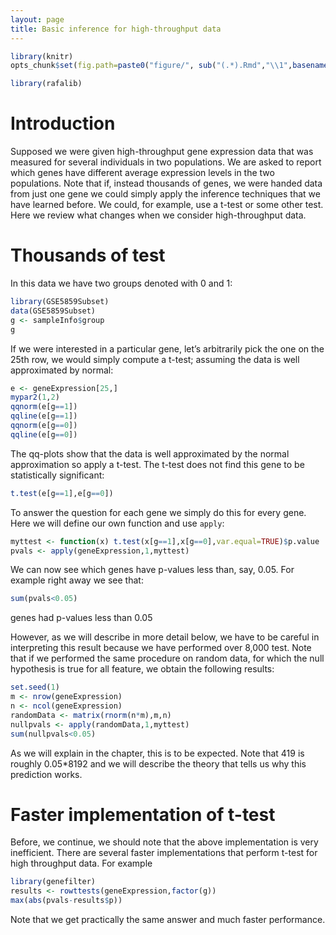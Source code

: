 ```yaml
---
layout: page
title: Basic inference for high-throughput data
---
```


```r
library(knitr)
opts_chunk$set(fig.path=paste0("figure/", sub("(.*).Rmd","\\1",basename(knitr:::knit_concord$get('infile'))), "-"))
```

```r
library(rafalib)
```

# Introduction 

Supposed we were given high-throughput gene expression data that was measured for several individuals in two populations. We are asked to report which genes have different average expression levels in the two populations. Note that if, instead thousands of genes, we were handed data from just one gene we could simply apply  the inference techniques that we have learned before. We could, for example, use a t-test or some other test. Here we review what changes when we consider high-throughput data.

# Thousands of test

In this data we have two groups denoted with 0 and 1:
```r
library(GSE5859Subset)
data(GSE5859Subset)
g <- sampleInfo$group
g
```

If we were interested in a particular gene, let's arbitrarily pick the one on the 25th row, we would simply compute a t-test; assuming the data is well approximated by normal:

```r
e <- geneExpression[25,]
mypar2(1,2)
qqnorm(e[g==1])
qqline(e[g==1])
qqnorm(e[g==0])
qqline(e[g==0])
```

The qq-plots show that the data is well approximated by the normal approximation so apply a t-test. The t-test does not find this gene to be statistically significant:

```r
t.test(e[g==1],e[g==0])
```

To answer the question for each gene we simply do this for every gene. Here we will define our own function and use `apply`:

```r
myttest <- function(x) t.test(x[g==1],x[g==0],var.equal=TRUE)$p.value
pvals <- apply(geneExpression,1,myttest)
```

We can now see which genes have p-values less than, say, 0.05. For example right away we see that:

```r
sum(pvals<0.05)
```

genes had p-values less than 0.05

However, as we will describe in more detail below, we have to be careful in interpreting this result because we have performed over  8,000 test. Note that if we performed the same procedure on random data, for which the null hypothesis is true for all feature, we obtain the following results:

```r
set.seed(1)
m <- nrow(geneExpression)
n <- ncol(geneExpression)
randomData <- matrix(rnorm(n*m),m,n)
nullpvals <- apply(randomData,1,myttest)
sum(nullpvals<0.05)
```

As we will explain in the chapter, this is to be expected. Note that 419 is roughly 0.05*8192 and we will describe the theory that tells us why this prediction works.

# Faster implementation of t-test

Before, we continue, we should note that the above implementation is very inefficient. There are several faster implementations that perform t-test for high throughput data. For example

```r
library(genefilter)
results <- rowttests(geneExpression,factor(g))
max(abs(pvals-results$p))
```

Note that we get practically the same answer and much faster performance.


